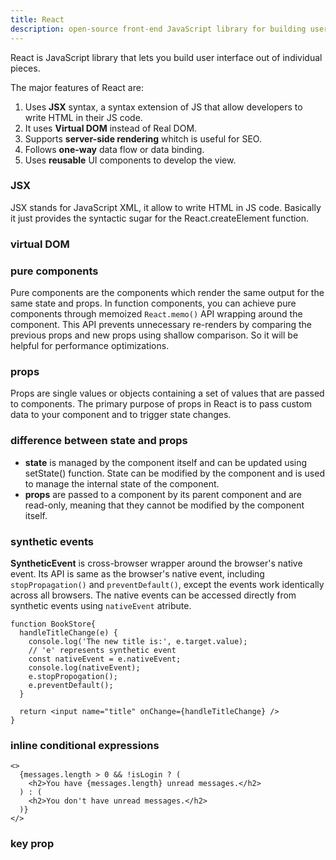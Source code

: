 ```yaml
---
title: React
description: open-source front-end JavaScript library for building user interface
---
```


React is JavaScript library that lets you build user interface out of individual pieces.

The major features of React are:

1. Uses **JSX** syntax, a syntax extension of JS that allow developers to write HTML in their JS code.
2. It uses **Virtual DOM** instead of Real DOM.
3. Supports **server-side rendering** whitch is useful for SEO.
4. Follows **one-way** data flow or data binding.
5. Uses **reusable** UI components to develop the view.

### JSX

JSX stands for JavaScript XML, it allow to write HTML in JS code. Basically it just provides the syntactic sugar for the React.createElement function.

### virtual DOM

### pure components

Pure components are the components which render the same output for the same state and props. In function components,
you can achieve pure components through memoized `React.memo()` API wrapping around the component. This API prevents unnecessary re-renders by comparing the previous
props and new props using shallow comparison. So it will be helpful for performance optimizations.

### props

Props are single values or objects containing a set of values that are passed to components.
The primary purpose of props in React is to pass custom data to your component and to trigger state changes.

### difference between state and props

- **state** is managed by the component itself and can be updated using setState() function. State can be modified by the component and is used to manage the internal state of the component.
- **props** are passed to a component by its parent component and are read-only, meaning that they cannot be modified by the component itself.

### synthetic events

**SyntheticEvent** is cross-browser wrapper around the browser's native event.
Its API is same as the browser's native event, including `stopPropagation()` and `preventDefault()`,
except the events work identically across all browsers. The native events can be accessed directly from synthetic events using `nativeEvent` atribute.

```tsx
function BookStore{
  handleTitleChange(e) {
    console.log('The new title is:', e.target.value);
    // 'e' represents synthetic event
    const nativeEvent = e.nativeEvent;
    console.log(nativeEvent);
    e.stopPropogation();
    e.preventDefault();
  }

  return <input name="title" onChange={handleTitleChange} />
}

```

### inline conditional expressions

```tsx
<>
  {messages.length > 0 && !isLogin ? (
    <h2>You have {messages.length} unread messages.</h2>
  ) : (
    <h2>You don't have unread messages.</h2>
  )}
</>
```

### key prop

